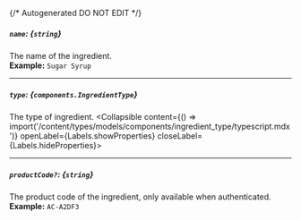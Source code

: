 {/* Autogenerated DO NOT EDIT  */}

##### `name`: *{`string`}*
The name of the ingredient.
<br/>
**Example:** `Sugar Syrup`

---
##### `type`: *{`components.IngredientType`}*
The type of ingredient.
<Collapsible content={() => import('/content/types/models/components/ingredient_type/typescript.mdx')} openLabel={Labels.showProperties} closeLabel={Labels.hideProperties}>
</Collapsible>

---
##### `productCode?`: *{`string`}*
The product code of the ingredient, only available when authenticated.
<br/>
**Example:** `AC-A2DF3`



